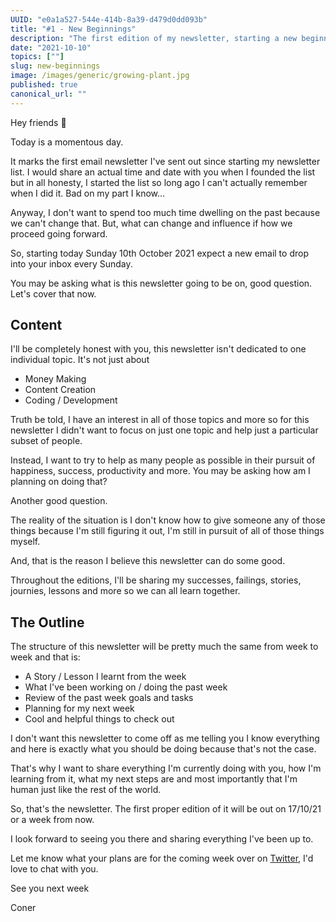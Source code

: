 ```yaml
---
UUID: "e0a1a527-544e-414b-8a39-d479d0dd093b"
title: "#1 - New Beginnings"
description: "The first edition of my newsletter, starting a new beginning and getting the journey underway. What to expect, looking ahead and more..."
date: "2021-10-10"
topics: [""]
slug: new-beginnings
image: /images/generic/growing-plant.jpg
published: true
canonical_url: ""
---
```


Hey friends 👋

Today is a momentous day.

It marks the first email newsletter I've sent out since starting my newsletter list. I would share an actual time and date with you when I founded the list but in all honesty, I started the list so long ago I can't actually remember when I did it. Bad on my part I know...

Anyway, I don't want to spend too much time dwelling on the past because we can't change that. But, what can change and influence if how we proceed going forward.

So, starting today Sunday 10th October 2021 expect a new email to drop into your inbox every Sunday.

You may be asking what is this newsletter going to be on, good question. Let's cover that now.

## Content

I'll be completely honest with you, this newsletter isn't dedicated to one individual topic. It's not just about

- Money Making
- Content Creation
- Coding / Development

Truth be told, I have an interest in all of those topics and more so for this newsletter I didn't want to focus on just one topic and help just a particular subset of people.

Instead, I want to try to help as many people as possible in their pursuit of happiness, success, productivity and more. You may be asking how am I planning on doing that?

Another good question.

The reality of the situation is I don't know how to give someone any of those things because I'm still figuring it out, I'm still in pursuit of all of those things myself.

And, that is the reason I believe this newsletter can do some good.

Throughout the editions, I'll be sharing my successes, failings, stories, journies, lessons and more so we can all learn together.

## The Outline

The structure of this newsletter will be pretty much the same from week to week and that is:

- A Story / Lesson I learnt from the week
- What I've been working on / doing the past week
- Review of the past week goals and tasks
- Planning for my next week
- Cool and helpful things to check out

I don't want this newsletter to come off as me telling you I know everything and here is exactly what you should be doing because that's not the case.

That's why I want to share everything I'm currently doing with you, how I'm learning from it, what my next steps are and most importantly that I'm human just like the rest of the world.

So, that's the newsletter. The first proper edition of it will be out on 17/10/21 or a week from now.

I look forward to seeing you there and sharing everything I've been up to.

Let me know what your plans are for the coming week over on [Twitter](https://twitter.com/MrConerMurphy/), I'd love to chat with you.

See you next week

Coner
